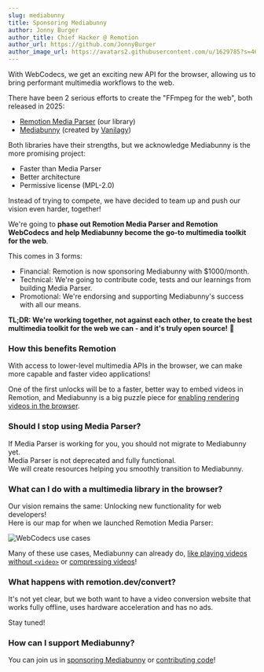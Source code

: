 ```yaml
---
slug: mediabunny
title: Sponsoring Mediabunny
author: Jonny Burger
author_title: Chief Hacker @ Remotion
author_url: https://github.com/JonnyBurger
author_image_url: https://avatars2.githubusercontent.com/u/1629785?s=460&u=12eb94da6070d00fc924761ce06e3a428d01b7e9&v=4
---
```


With WebCodecs, we get an exciting new API for the browser, allowing us to bring performant multimedia workflows to the web.  

There have been 2 serious efforts to create the "FFmpeg for the web", both released in 2025:

- [Remotion Media Parser](/docs/media-parser) (our library)
- [Mediabunny](https://mediabunny.dev) (created by [Vanilagy](https://github.com/vanilagy))

Both libraries have their strengths, but we acknowledge Mediabunny is the more promising project:

- Faster than Media Parser
- Better architecture
- Permissive license (MPL-2.0)

Instead of trying to compete, we have decided to team up and push our vision even harder, together! 

We're going to **phase out Remotion Media Parser and Remotion WebCodecs and help Mediabunny become the go-to multimedia toolkit for the web**.

This comes in 3 forms:

- Financial: Remotion is now sponsoring Mediabunny with $1000/month.
- Technical: We're going to contribute code, tests and our learnings from building Media Parser.
- Promotional: We're endorsing and supporting Mediabunny's success with all our means.

**TL;DR: We're working together, not against each other, to create the best multimedia toolkit for the web we can - and it's truly open source!** 🐰

### How this benefits Remotion

With access to lower-level multimedia APIs in the browser, we can make more capable and faster video applications!  

One of the first unlocks will be to a faster, better way to embed videos in Remotion, and Mediabunny is a big puzzle piece for [enabling rendering videos in the browser](/docs/miscellaneous/render-in-browser).


### Should I stop using Media Parser?

If Media Parser is working for you, you should not migrate to Mediabunny yet.  
Media Parser is not deprecated and fully functional.  
We will create resources helping you smoothly transition to Mediabunny.


### What can I do with a multimedia library in the browser?

Our vision remains the same: Unlocking new functionality for web developers!  
Here is our map for when we launched Remotion Media Parser:

<img src="/img/webcodecs-use-cases.png" alt="WebCodecs use cases" />

Many of these use cases, Mediabunny can already do, [like playing videos without `<video>`](https://mediabunny.dev/examples/media-player/) or [compressing videos](https://mediabunny.dev/examples/file-compression/)!

### What happens with remotion.dev/convert?

It's not yet clear, but we both want to have a video conversion website that works fully offline, uses hardware acceleration and has no ads.

Stay tuned!

### How can I support Mediabunny?

You can join us in [sponsoring Mediabunny](https://github.com/sponsors/vanilagy) or [contributing code](https://github.com/Vanilagy/mediabunny#implementation--development)!  
